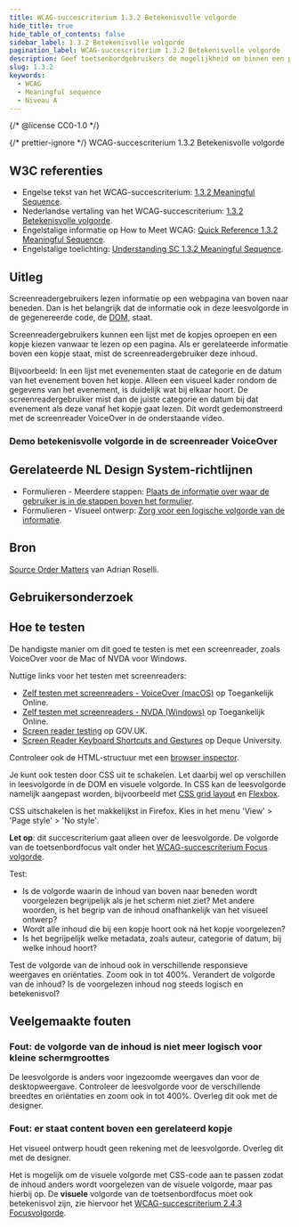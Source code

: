 ```yaml
---
title: WCAG-succescriterium 1.3.2 Betekenisvolle volgorde
hide_title: true
hide_table_of_contents: false
sidebar_label: 1.3.2 Betekenisvolle volgorde
pagination_label: WCAG-succescriterium 1.3.2 Betekenisvolle volgorde
description: Geef toetsenbordgebruikers de mogelijkheid om binnen een pagina sneller te navigeren door onderdelen te kunnen overslaan.
slug: 1.3.2
keywords:
  - WCAG
  - Meaningful sequence
  - Niveau A
---
```


{/* @license CC0-1.0 */}


{/* prettier-ignore */}
<WcagHeadingGroup level={1} conformanceLevel="Niveau A">WCAG-succescriterium 1.3.2 Betekenisvolle volgorde</WcagHeadingGroup>

## W3C referenties

- Engelse tekst van het WCAG-succescriterium: [<span lang="en">1.3.2 Meaningful Sequence</span>](https://www.w3.org/TR/WCAG22/#meaningful-sequence).
- Nederlandse vertaling van het WCAG-succescriterium: [1.3.2 Betekenisvolle volgorde](https://www.w3.org/Translations/WCAG22-nl/#betekenisvolle-volgorde).
- Engelstalige informatie op <span lang="en">How to Meet WCAG</span>: [<span lang="en">Quick Reference 1.3.2 Meaningful Sequence</span>](https://www.w3.org/WAI/WCAG22/quickref/#meaningful-sequence).
- Engelstalige toelichting: [<span lang="en">Understanding SC 1.3.2 Meaningful Sequence</span>](https://www.w3.org/WAI/WCAG22/Understanding/meaningful-sequence.html).

## Uitleg

<Summary />

Screenreadergebruikers lezen informatie op een webpagina van boven naar beneden. Dan is het belangrijk dat de informatie ook in deze leesvolgorde in de gegenereerde code, de [DOM](https://developer.mozilla.org/en-US/docs/Web/API/Document_Object_Model), staat.

Screenreadergebruikers kunnen een lijst met de kopjes oproepen en een kopje kiezen vanwaar te lezen op een pagina.
Als er gerelateerde informatie boven een kopje staat, mist de screenreadergebruiker deze inhoud.

Bijvoorbeeld:
In een lijst met evenementen staat de categorie en de datum van het evenement boven het kopje. Alleen een visueel kader rondom de gegevens van het evenement, is duidelijk wat bij elkaar hoort. De screenreadergebruiker mist dan de juiste categorie en datum bij dat evenement als deze vanaf het kopje gaat lezen. Dit wordt gedemonstreerd met de screenreader VoiceOver in de onderstaande video.

### Demo betekenisvolle volgorde in de screenreader VoiceOver

<VideoPlayer videoId="OEe1wkRK2jg" />

## Gerelateerde NL Design System-richtlijnen

- Formulieren - Meerdere stappen: [Plaats de informatie over waar de gebruiker is in de stappen boven het formulier](https://nldesignsystem.nl/richtlijnen/formulieren/meerdere-stappen/plaatsing-voortgang).
- Formulieren - Visueel ontwerp: [Zorg voor een logische volgorde van de informatie](https://nldesignsystem.nl/richtlijnen/formulieren/visueel-ontwerp/logische-volgorde).

## Bron

[<span lang="en">Source Order Matters</span>](https://adrianroselli.com/2015/09/source-order-matters.html) van Adrian Roselli.

## Gebruikersonderzoek

<CTAGebruikersonderzoek />

## Hoe te testen

De handigste manier om dit goed te testen is met een screenreader, zoals VoiceOver voor de Mac of NVDA voor Windows.

Nuttige links voor het testen met screenreaders:

- [Zelf testen met screenreaders - VoiceOver (macOS)](https://toegankelijkonline.nl/artikelen/zelf-testen-met-screenreaders-voiceover-macos) op Toegankelijk Online.
- [Zelf testen met screenreaders - NVDA (Windows)](https://toegankelijkonline.nl/artikelen/zelf-testen-met-screenreaders-nvda-windows) op Toegankelijk Online.
- [<span lang="en">Screen reader testing</span>](https://accessibility-manual.dwp.gov.uk/best-practice/screen-reader-testing) op GOV.UK.
- [<span lang="en">Screen Reader Keyboard Shortcuts and Gestures</span>](https://dequeuniversity.com/screenreaders/) op Deque University.

Controleer ook de HTML-structuur met een [browser inspector](https://developer.mozilla.org/en-US/docs/Learn/Common_questions/Tools_and_setup/What_are_browser_developer_tools).

Je kunt ook testen door CSS uit te schakelen. Let daarbij wel op verschillen in leesvolgorde in de DOM en visuele volgorde. In CSS kan de leesvolgorde namelijk aangepast worden, bijvoorbeeld met [CSS grid layout](https://developer.mozilla.org/en-US/docs/Web/CSS/CSS_grid_layout) en [Flexbox](https://developer.mozilla.org/en-US/docs/Web/CSS/CSS_flexible_box_layout/Basic_concepts_of_flexbox).

CSS uitschakelen is het makkelijkst in Firefox. Kies in het menu <span lang="en">'View' > 'Page style' > 'No style'</span>.

**Let op**: dit succescriterium gaat alleen over de leesvolgorde. De volgorde van de toetsenbordfocus valt onder het [WCAG-succescriterium Focus volgorde](/wcag/2.4.3).

Test:

- Is de volgorde waarin de inhoud van boven naar beneden wordt voorgelezen begrijpelijk als je het scherm niet ziet? Met andere woorden, is het begrip van de inhoud onafhankelijk van het visueel ontwerp?
- Wordt alle inhoud die bij een kopje hoort ook ná het kopje voorgelezen?
- Is het begrijpelijk welke metadata, zoals auteur, categorie of datum, bij welke inhoud hoort?

Test de volgorde van de inhoud ook in verschillende responsieve weergaves en oriëntaties. Zoom ook in tot 400%. Verandert de volgorde van de inhoud? Is de voorgelezen inhoud nog steeds logisch en betekenisvol?

## Veelgemaakte fouten

### Fout: de volgorde van de inhoud is niet meer logisch voor kleine schermgroottes

De leesvolgorde is anders voor ingezoomde weergaves dan voor de desktopweergave. Controleer de leesvolgorde voor de verschillende breedtes en oriëntaties en zoom ook in tot 400%. Overleg dit ook met de designer.

### Fout: er staat content boven een gerelateerd kopje

Het visueel ontwerp houdt geen rekening met de leesvolgorde. Overleg dit met de designer.

Het is mogelijk om de visuele volgorde met CSS-code aan te passen zodat de inhoud anders wordt voorgelezen van de visuele volgorde, maar pas hierbij op. De **visuele** volgorde van de toetsenbordfocus moet ook betekenisvol zijn, zie hiervoor het [WCAG-succescriterium 2.4.3 Focusvolgorde](/wcag/2.4.3).

<WCAGFooterInfo />
